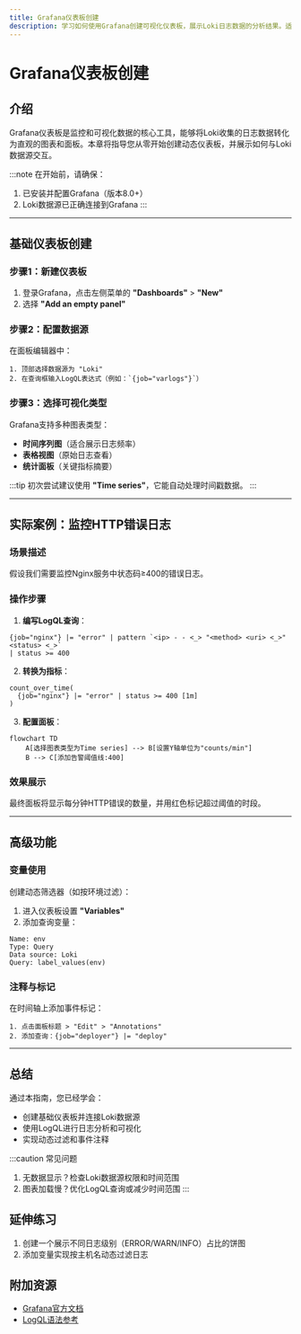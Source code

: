```yaml
---
title: Grafana仪表板创建
description: 学习如何使用Grafana创建可视化仪表板，展示Loki日志数据的分析结果。适合初学者的完整指南。
---
```


# Grafana仪表板创建

## 介绍

Grafana仪表板是监控和可视化数据的核心工具，能够将Loki收集的日志数据转化为直观的图表和面板。本章将指导您从零开始创建动态仪表板，并展示如何与Loki数据源交互。

:::note
在开始前，请确保：
1. 已安装并配置Grafana（版本8.0+）
2. Loki数据源已正确连接到Grafana
:::

---

## 基础仪表板创建

### 步骤1：新建仪表板
1. 登录Grafana，点击左侧菜单的 **"Dashboards"** > **"New"**  
2. 选择 **"Add an empty panel"**

### 步骤2：配置数据源
在面板编辑器中：
```plaintext
1. 顶部选择数据源为 "Loki"
2. 在查询框输入LogQL表达式（例如：`{job="varlogs"}`）
```

### 步骤3：选择可视化类型
Grafana支持多种图表类型：
- **时间序列图**（适合展示日志频率）
- **表格视图**（原始日志查看）
- **统计面板**（关键指标摘要）

:::tip
初次尝试建议使用 **"Time series"**，它能自动处理时间戳数据。
:::

---

## 实际案例：监控HTTP错误日志

### 场景描述
假设我们需要监控Nginx服务中状态码≥400的错误日志。

### 操作步骤
1. **编写LogQL查询**：
```plaintext
{job="nginx"} |= "error" | pattern `<ip> - - <_> "<method> <uri> <_>" <status> <_>`
| status >= 400
```

2. **转换为指标**：
```plaintext
count_over_time(
  {job="nginx"} |= "error" | status >= 400 [1m]
)
```

3. **配置面板**：
```mermaid
flowchart TD
    A[选择图表类型为Time series] --> B[设置Y轴单位为"counts/min"]
    B --> C[添加告警阈值线:400]
```

### 效果展示
最终面板将显示每分钟HTTP错误的数量，并用红色标记超过阈值的时段。

---

## 高级功能

### 变量使用
创建动态筛选器（如按环境过滤）：
1. 进入仪表板设置 **"Variables"**
2. 添加查询变量：
```plaintext
Name: env
Type: Query
Data source: Loki
Query: label_values(env)
```

### 注释与标记
在时间轴上添加事件标记：
```plaintext
1. 点击面板标题 > "Edit" > "Annotations"
2. 添加查询：{job="deployer"} |= "deploy"
```

---

## 总结

通过本指南，您已经学会：
- 创建基础仪表板并连接Loki数据源
- 使用LogQL进行日志分析和可视化
- 实现动态过滤和事件注释

:::caution 常见问题
1. 无数据显示？检查Loki数据源权限和时间范围
2. 图表加载慢？优化LogQL查询或减少时间范围
:::

## 延伸练习
1. 创建一个展示不同日志级别（ERROR/WARN/INFO）占比的饼图
2. 添加变量实现按主机名动态过滤日志

## 附加资源
- [Grafana官方文档](https://grafana.com/docs/)
- [LogQL语法参考](https://grafana.com/docs/loki/latest/logql/)